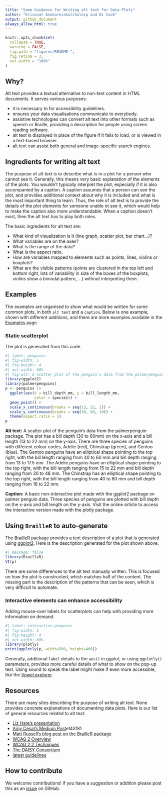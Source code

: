 ```yaml
---
title: "Some Guidance for Writing alt text for Data Plots"
author: "Krisanat Anukarnsakulchularp and Di Cook"
output: github_document
always_allow_html: true
---
```


<!-- README.md is generated from README.Rmd. Please edit that file -->

```r
knitr::opts_chunk$set(
  collapse = TRUE, 
  warning = FALSE,
  fig.path = "figures/README-",
  fig.retina = 3,
  out.width = "100%"
)
```


## Why?

Alt text provides a textual alternative to non-text content in HTML documents. It serves various purposes: 

- it is necessary to for accessibility guidelines. 
- ensures your data visualisations communicate to everybody.
- assistive technologies can convert alt text into other formats such as speech or Braille, providing a description for people using screen reading software.
- alt text is displayed in place of the figure if it fails to load, or is viewed in a text-based browser. 
- alt text can assist both general and image-specific search engines.

## Ingredients for writing alt text

The purpose of alt text is to describe what is in a plot for a person who cannot see it. Generally, this means very basic explanation of the elements of the plots. You wouldn't typically interpret the plot, especially if it is also accompanied by a caption. A caption assumes that a person can see the plot, and provides additional context about why it is included and what is the most important thing to learn. Thus, the role of alt text is to provide the details of the plot elements for someone unable ot see it, which would help to make the caption also more understandable. When a caption doesn't exist, then the alt text has to play both roles.

The basic ingredients for alt text are:

- What kind of visualization is it (line graph, scatter plot, bar chart...)?
- What variables are on the axes?
- What is the range of the data?
- What is the aspect ratio.
- How are variables mapped to elements such as points, lines, violins or boxplots?
- What are the visible patterns (points are clustered in the top left and bottom right, lots of variability in size of the boxes of the boxplots, violins show a bimodal pattern, ...) without interpreting them.

## Examples

The examples are organised to show what would be written for some common plots, in both `alt text` and a `caption`. Below is one example, shown with different additions, and there are more examples available in the [Examples](https://numbats.github.io/alt-text-for-data-plots/example.html) page.

### Static scatterplot 

The plot is generated from this code.

```r
#| label: penguins
#| fig-width: 5
#| fig-height: 4
#| out-width: 60%
#| fig-alt: A scatter plot of the penguin's data from the palmerpenguin package. The plot has a bill depth (30 to 60mm) on the x-axis and a bill length (13 to 22 mm) on the y-axis. There are three species of penguins with different colour codes, Adelie (red), Chinstrap (green), and Gentoo (blue). The Gentoo penguins have an elliptical shape pointing to the top right, with the bill length ranging from 40 to 60 mm and bill depth ranging from 13 to 17.5 mm. The Adelie penguins have an elliptical shape pointing to the top right, with the bill length ranging from 15 to 22 mm and bill depth ranging from 30 to 48 mm. The Chinstrap has an elliptical shape pointing to the top right, with the bill length ranging from 40 to 60 mm and bill depth ranging from 16 to 22 mm.
library(ggplot2)
library(palmerpenguins)
p <- penguins |>  
  ggplot(aes(x = bill_depth_mm, y = bill_length_mm, 
             color = species)) + 
  geom_point() +
  scale_x_continuous(breaks = seq(13, 22, 2)) +
  scale_y_continuous(breaks = seq(30, 60, 10)) +
  theme(aspect.ratio = 1)
p
```

**Alt text:** A scatter plot of the penguin's data from the palmerpenguin package. The plot has a bill depth (30 to 60mm) on the x-axis and a bill length (13 to 22 mm) on the y-axis. There are three species of penguins with different colour codes, Adelie (red), Chinstrap (green), and Gentoo (blue). The Gentoo penguins have an elliptical shape pointing to the top right, with the bill length ranging from 40 to 60 mm and bill depth ranging from 13 to 17.5 mm. The Adelie penguins have an elliptical shape pointing to the top right, with the bill length ranging from 15 to 22 mm and bill depth ranging from 30 to 48 mm. The Chinstrap has an elliptical shape pointing to the top right, with the bill length ranging from 40 to 60 mm and bill depth ranging from 16 to 22 mm.

**Caption:** A basic non-interactive plot made with the ggplot2 package on palmer penguin data. Three species of penguins are plotted with bill depth on the x-axis and bill length on the y-axis. Visit the online article to access the interactive version made with the plotly package.

## Using `BrailleR` to auto-generate

The [BrailleR](http://ajrgodfrey.github.io/BrailleR/index.html) package provides a text description of a plot that is generated using [ggplot2](https://ggplot2.tidyverse.org). Here is the description generated for the plot shown above.

```r
#| message: false
library(BrailleR)
VI(p)
```

There are some differences to the alt text manually written. This is focused on how the plot is constructed, which matches half of the content. The missing part is the description of the patterns that can be seen, which is very difficult to automate.

### Interactive elements can enhance accessibility

Adding mouse-over labels for scatterplots can help with providing more information on demand. 

```r
#| label: interactive-penguins
#| fig-width: 5
#| fig-height: 4
#| out-width: 60%
library(plotly)
print(ggplotly(p, width=500, height=400))
```

Generally, additional `label` details to the `aes()` in ggplot, or using `ggplotly()` parameters, provides more careful details of what to show on the pop-up text. Using sound to speak the label might make if even more accessible, like the [Vowel explorer](https://petergill.shinyapps.io/shinyplay/).

## Resources

There are many sites describing the purpose of writing alt text. None provides concrete explanations of documenting data plots.  Here is our list of general resources related to alt text: 

- [Liz Hare's presentation](https://lizharedogs.github.io/RLadiesNYAltText/#6)
- [Amy Cesal's Medium Post](https://medium.com/nightingale/writing-alt-text-for-data-visualization-2a218)ef43f81
- [Matt Russell's blog post on the BrailleR package](https://arbor-analytics.com/post/2023-06-30-making-r-graphs-more-accessible-using-brailler/)
- [WCAG 2 Overview](https://www.w3.org/WAI/standards-guidelines/wcag/)
- [WCAG 2.2 Techniques](https://www.w3.org/WAI/WCAG22/Techniques/html/H69.html)
- [The DAISY Consortium](https://daisy.org)
- [latest guidelines](https://www.w3.org/TR/maturity-model/)

## How to contribute

We welcome contributions! If you have a suggestion or addition please post this as an [issue](https://github.com/numbats/alt-text-for-data-plots/issues) on GitHub.

